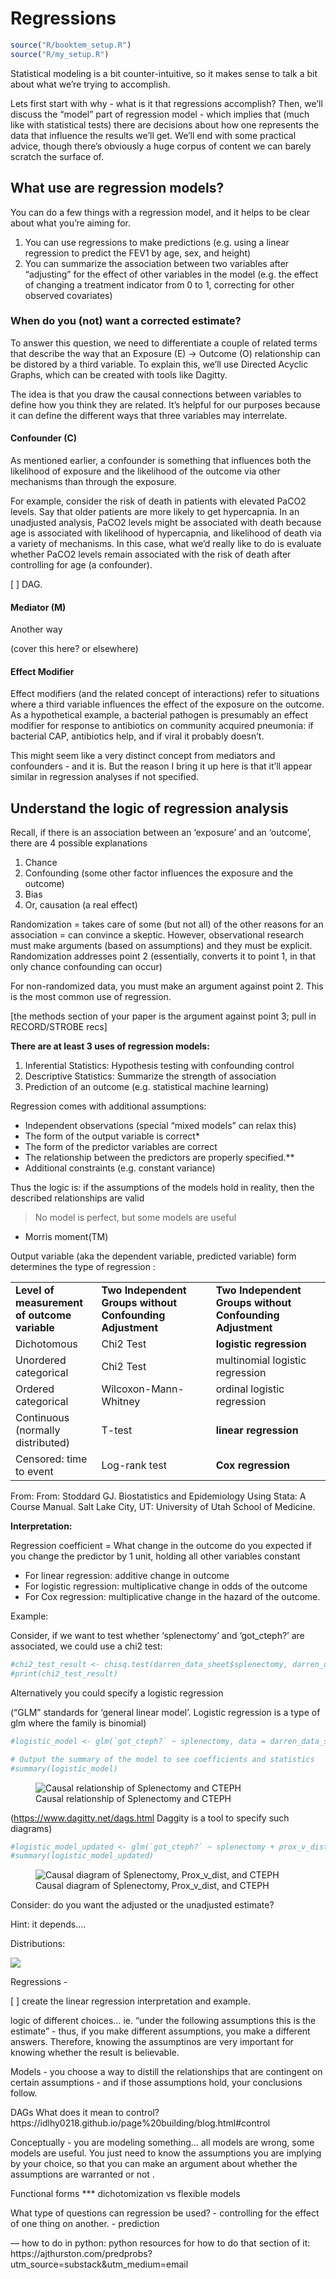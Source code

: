 # Regressions {#sec-regression}

```r
source("R/booktem_setup.R")
source("R/my_setup.R")
```

Statistical modeling is a bit counter-intuitive, so it makes sense to talk a bit about what we're trying to accomplish.

Lets first start with why - what is it that regressions accomplish? Then, we'll discuss the "model" part of regression model - which implies that (much like with statistical tests) there are decisions about how one represents the data that influence the results we'll get. We'll end with some practical advice, though there's obviously a huge corpus of content we can barely scratch the surface of. 

## What use are regression models? 

You can do a few things with a regression model, and it helps to be clear about what you're aiming for. 

1. You can use regressions to make predictions (e.g. using a linear regression to predict the FEV1 by age, sex, and height)
2. You can summarize the association between two variables after "adjusting" for the effect of other variables in the model (e.g. the effect of changing a treatment indicator from 0 to 1, correcting for other observed covariates)


### When do you (not) want a corrected estimate? 

To answer this question, we need to differentiate a couple of related terms that describe the way that an Exposure (E) -> Outcome (O) relationship can be distored by a third variable. To explain this, we'll use Directed Acyclic Graphs, which can be created with tools like Dagitty. 

The idea is that you draw the causal connections between variables to define how you think they are related. It's helpful for our purposes because it can define the different ways that three variables may interrelate. 

#### Confounder (C)

As mentioned earlier, a confounder is something that influences both the likelihood of exposure and the likelihood of the outcome via other mechanisms than through the exposure. 

For example, consider the risk of death in patients with elevated PaCO2 levels. Say that older patients are more likely to get hypercapnia. In an unadjusted analysis, PaCO2 levels might be associated with death because age is associated with likelihood of hypercapnia, and likelihood of death via a variety of mechanisms. In this case, what we'd really like to do is evaluate whether PaCO2 levels remain associated with the risk of death after controlling for age (a confounder). 

[ ] DAG. 



#### Mediator (M)

Another way 




(cover this here? or elsewhere)

#### Effect Modifier

Effect modifiers (and the related concept of interactions) refer to situations where a third variable influences the effect of the exposure on the outcome. As a hypothetical example, a bacterial pathogen is presumably an effect modifier for response to antibiotics on community acquired pneumonia: if bacterial CAP, antibiotics help, and if viral it probably doesn't. 

This might seem like a very distinct concept from mediators and confounders - and it is. But the reason I bring it up here is that it'll appear similar in regression analyses if not specified. 


## Understand the logic of regression analysis

Recall, if there is an association between an 'exposure' and an 'outcome', there are 4 possible explanations

1.  Chance
2.  Confounding (some other factor influences the exposure and the outcome)
3.  Bias 
4.  Or, causation (a real effect)

Randomization = takes care of some (but not all) of the other reasons for an association = can convince a skeptic. However, observational research must make arguments (based on assumptions) and they must be explicit. 
Randomization addresses point 2 (essentially, converts it to point 1, in that only chance confounding can occur)

For non-randomized data, you must make an argument against point 2. This is the most common use of regression. 

\[the methods section of your paper is the argument against point 3; pull in RECORD/STROBE recs\]

**There are at least 3 uses of regression models:** 

1.  Inferential Statistics: Hypothesis testing with confounding control
2.  Descriptive Statistics: Summarize the strength of association
3.  Prediction of an outcome (e.g. statistical machine learning)

Regression comes with additional assumptions: 

-   Independent observations (special "mixed models" can relax this)
-   The form of the output variable is correct\* 
-   The form of the predictor variables are correct
-   The relationship between the predictors are properly specified.\*\*
-   Additional constraints (e.g. constant variance)

Thus the logic is: if the assumptions of the models hold in reality, then the described relationships are valid

> No model is perfect, but some models are useful

-   Morris moment(TM)

Output variable (aka the dependent variable, predicted variable) form determines the type of regression : 

|  |  |  |
|--------------------|--------------------------|--------------------------|
| **Level of measurement of outcome variable** | **Two Independent Groups without Confounding Adjustment** | **Two Independent Groups without Confounding Adjustment** |
| Dichotomous | Chi2 Test | **logistic regression** |
| Unordered categorical | Chi2 Test | multinomial logistic regression |
| Ordered categorical | Wilcoxon-Mann-Whitney | ordinal logistic regression |
| Continuous (normally distributed) | T-test | **linear regression** |
| Censored: time to event | Log-rank test | **Cox regression** |

From: From: Stoddard GJ. Biostatistics and Epidemiology Using Stata: A Course Manual. Salt Lake City, UT: University of Utah School of Medicine.

**Interpretation:**

Regression coefficient = What change in the outcome do you expected if you change the predictor by 1 unit, holding all other variables constant

-   For linear regression: additive change in outcome
-   For logistic regression: multiplicative change in odds of the outcome
-   For Cox regression: multiplicative change in the hazard of the outcome. 

Example:

Consider, if we want to test whether 'splenectomy' and 'got_cteph?' are associated, we could use a chi2 test:

```r
#chi2_test_result <- chisq.test(darren_data_sheet$splenectomy, darren_data_sheet$`got_cteph?`)
#print(chi2_test_result)
```

Alternatively you could specify a logistic regression

("GLM" standards for 'general linear model'. Logistic regression is a type of glm where the family is binomial)

```r
#logistic_model <- glm(`got_cteph?` ~ splenectomy, data = darren_data_sheet, family = binomial())

# Output the summary of the model to see coefficients and statistics
#summary(logistic_model)
```

![Causal relationship of Splenectomy and CTEPH](images/Screenshot%202024-04-30%20at%209.11.26%20PM.png)

(<https://www.dagitty.net/dags.html> Daggity is a tool to specify such diagrams)

```r
#logistic_model_updated <- glm(`got_cteph?` ~ splenectomy + prox_v_dist, data = darren_data_sheet, family = binomial())
#summary(logistic_model_updated)
```

![Causal diagram of Splenectomy, Prox_v_dist, and CTEPH](images/Screenshot%202024-04-30%20at%209.11.20%20PM.png)

Consider: do you want the adjusted or the unadjusted estimate? 

Hint: it depends....

Distributions:

![](images/clipboard-4048320043.png)

Regressions -

\[ \] create the linear regression interpretation and example.

logic of different choices… ie. “under the following assumptions this is the estimate” - thus, if you make different assumptions, you make a different answers. Therefore, knowing the assumptinos are very important for knowing whether the result is believable.

Models - you choose a way to distill the relationships that are contingent on certain assumptions - and if those assumptions hold, your conclusions follow.

DAGs What does it mean to control? https://idlhy0218.github.io/page%20building/blog.html#control

Conceptually - you are modeling something… all models are wrong, some models are useful. You just need to know the assumptions you are implying by your choice, so that you can make an argument about whether the assumptions are warranted or not .

Functional forms \*\*\* dichotomization vs flexible models

What type of questions can regression be used? - controlling for the effect of one thing on another. - prediction

--- how to do in python: python resources for how to do that section of it: https://ajthurston.com/predprobs?utm_source=substack&utm_medium=email
